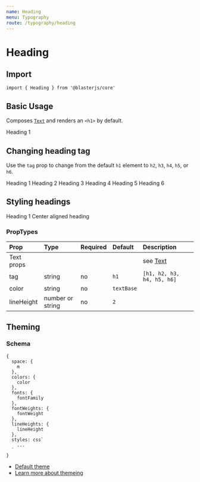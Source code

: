 ```yaml
---
name: Heading
menu: Typography
route: /typography/heading
---
```



# Heading

## Import
`import { Heading } from '@blasterjs/core'`

## Basic Usage

Composes [`Text`](/typography/text) and renders an `<h1>` by default.

<Playground>
  <Heading>Heading 1</Heading>
</Playground>

## Changing heading tag

Use the `tag` prop to change from the default `h1` element to `h2`, `h3`, `h4`, `h5`, or `h6`.

<Playground>
  <Heading tag="h1">Heading 1</Heading>
  <Heading tag="h2">Heading 2</Heading>
  <Heading tag="h3">Heading 3</Heading>
  <Heading tag="h4">Heading 4</Heading>
  <Heading tag="h5">Heading 5</Heading>
  <Heading tag="h6">Heading 6</Heading>
</Playground>

## Styling headings

<Playground>
  <Heading color="primary" lineHeight="1" fontWeight="100">Heading 1</Heading>
  <Heading textAlign="center">Center aligned heading</Heading>
</Playground>

### PropTypes

| Prop | Type | Required | Default | Description |
|:-----|:-----|:---------|:--------|:------------|
| Text props | | | | see [Text](/typography/text) |
| tag | string | no | `h1` | `[h1, h2, h3, h4, h5, h6]` |
| color | string | no | `textBase` | |
| lineHeight | number or string | no | `2` | |


## Theming

### Schema
```
{
  space: {
    m
  },
  colors: {
    color
  },
  fonts: {
    fontFamily
  },
  fontWeights: {
    fontWeight
  },
  lineHeights: {
    lineHeight
  },
  styles: css`
    ...
  `
}
```

- [Default theme](https://github.com/raster-foundry/blasterjs/tree/master/packages/core/theme/components/heading)
- [Learn more about themeing](#)
